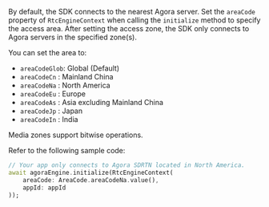 
<PlatformWrapper platform="flutter">

By default, the SDK connects to the nearest Agora server. Set the `areaCode` property of `RtcEngineContext` when calling the `initialize` method to specify the access area.  After setting the access zone, the SDK only connects to Agora servers in the specified zone(s).

You can set the area to:

* `areaCodeGlob`: Global (Default)
* `areaCodeCn`  : Mainland China
* `areaCodeNa`  : North America
* `areaCodeEu`  : Europe
* `areaCodeAs`  : Asia excluding Mainland China
* `areaCodeJp`  : Japan
* `areaCodeIn`  : India

<Admonition title="information" type="info">
Media zones support bitwise operations.
</Admonition>

Refer to the following sample code:

```dart
// Your app only connects to Agora SDRTN located in North America.
await agoraEngine.initialize(RtcEngineContext(
    areaCode: AreaCode.areaCodeNa.value(),
    appId: appId
));
```

</PlatformWrapper>
